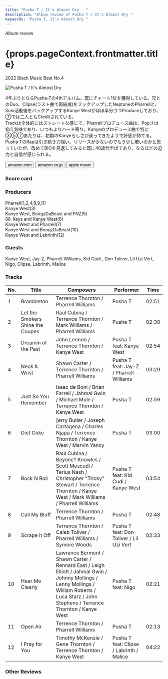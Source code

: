 ```yaml
---
title: "Pusha T / It's Almost Dry	"
description: "Album review of Pusha T / It's Almost Dry	"
keywords: "Pusha T, It's Almost Dry	"
---
```






<p className="largeP">Album review</p>
<h1 className="h1--no--margin">{props.pageContext.frontmatter.title}</h1>
<p className="largeP">
  <Link to="/best50/2022/">2022 Black Music Best No.4</Link>
</p>

<Row  className="image-card-group">
	<Column colMd={3} colLg={4} noGutterMdLeft="">
       <ImageCard>

![Pusha T / It's Almost Dry	](../../images/cd/pushat4L.jpg)

</ImageCard>
	</Column>
	<Column colMd={4} colLg={8} noGutterMdLeft="">
		<p>
			4年ぶりとなるPusha-Tの4thアルバム。既にチャート1位を獲得している。兄とのDuo、Clipse(ラスト曲で再結成)をフックアップしたNeptuneのPharrellと、Solo活動後をバックアップするKanye Westがほぼ半分づつProduceしており、⑦では二人ともCreditされている。
			<br/>Trackは全体的にはストレートな感じで、Pharrellプロデュース曲は、Popさは抑え気味であり、いつもよりハード寄り。Kanyeのプロデュース曲で特に③⑤⑦あたりは、初期のKanyeらしさが戻ってきたようで好感が持てる。
			<br/>Pusha TのRapは引き続き力強い。リリースが少ないのでもう少し若いのかと思っていたが、改めてBIOを見返してみると既に40歳代半ばであり、なるほどの迫力と自信が感じられる。
		</p>
		<div>
		  <Button className="button-right-mergin"  href="https://amzn.to/3DvGjZS" renderIcon={ArrowUpRight} size='sm' kind='primary'>
  	    amazon.com
  	  </Button>
  	  <Button className="button-right-mergin"  href="https://amzn.to/3h67Zga" renderIcon={ArrowUpRight} size='sm' kind='secondary'>
  	    amazon.co.jp
  	  </Button>
			<Button className="button-right-mergin"  href="https://apple.co/3td5R9r" renderIcon={ArrowUpRight} size='sm' kind='tertiary'>
  	   	apple music
  	  </Button>
			<AdvJS2/>
		</div>
	</Column>
</Row>
<Row >
	<Column colMd={4} colLg={4} noGutterMdLeft="">
		<div>
		  <h3>Score card</h3>
			<SliderJS1 value="1" />
		  <SliderJS2 value="1" />
			<SliderJS3 value="2" />
		  <SliderJS4 value="9" />
		</div>
	</Column>
	<Column colMd={8} colLg={8} noGutterMdLeft="">
		<div>
			<h3>Producers</h3>
			<p>
				Pharrell(1,2,4,8,9,11)
				<br/>Kanye West(3)
				<br/>Kanye West, BoogzDaBeast and FNZ(5)
				<br/>88-Keys and Kanye West(6)
				<br/>Kanye West and Pharrell(7)
				<br/>Kanye West and BoogzDaBeast(10)
				<br/>Kanye West and Labrinth(12)
			</p>
			<h3>Guests</h3>
			<p>
				Kanye West, Jay-Z, Pharrell Williams, Kid Cudi , Don Toliver, Lil Uzi Vert, Nigo, Clipse, Labrinth, Malice
			</p>
		</div>
	</Column>
</Row>

<h3>Tracks</h3>

| No. | Title                            | Composers                                                                                                                                                                                       | Performer                                | Time  |
| --- | -------------------------------- | ----------------------------------------------------------------------------------------------------------------------------------------------------------------------------------------------- | ---------------------------------------- | ----- |
| 1   | Brambleton                       | Terrence Thornton / Pharrell Williams                                                                                                                                                           | Pusha T                                  | 02:51 |
| 2   | Let the Smokers Shine the Coupes | Raul Cubina / Terrence Thornton / Mark Williams / Pharrell Williams                                                                                                                             | Pusha T                                  | 02:30 |
| 3   | Dreamin of the Past              | John Lennon / Terrence Thornton / Kanye West                                                                                                                                                    | Pusha T feat: Kanye West                 | 02:54 |
| 4   | Neck & Wrist                     | Shawn Carter / Terrence Thornton / Pharrell Williams                                                                                                                                            | Pusha T feat: Jay-Z / Pharrell Williams  | 03:29 |
| 5   | Just So You Remember             | Isaac de Boni / Brian Farrell / Jahmal Gwin / Michael Mule / Terrence Thornton / Kanye West                                                                                                     | Pusha T                                  | 02:59 |
| 6   | Diet Coke                        | [erry Butler / Joseph Cartagena / Charles Njapa / Terrence Thornton / Kanye West / Marvin Yancy                                                                                                 | Pusha T                                  | 03:00 |
| 7   | Rock N Roll                      | Raul Cubina / Beyonc? Knowles / Scott Mescudi / Terius Nash / Christopher "Tricky" Stewart / Terrence Thornton / Kanye West / Mark Williams / Pharrell Williams                                 | Pusha T feat: Kid Cudi / Kanye West      | 03:54 |
| 8   | Call My Bluff                    | Terrence Thornton / Pharrell Williams                                                                                                                                                           | Pusha T                                  | 02:48 |
| 9   | Scrape It Off                    | Terrence Thornton / Caleb Toliver / Pharrell Williams / Symere Woods                                                                                                                            | Pusha T feat: Don Toliver / Lil Uzi Vert | 02:33 |
| 10  | Hear Me Clearly                  | Lawrence Berment / Shawn Carter / Rennard East / Leigh Elliott / Jahmal Gwin / Johnny Mollings / Lenny Mollings / William Roberts / Luca Starz / John Stephens / Terrence Thornton / Kanye West | Pusha T feat: Nigo                       | 02:21 |
| 11  | Open Air                         | Terrence Thornton / Pharrell Williams                                                                                                                                                           | Pusha T                                  | 02:13 |
| 12  | I Pray for You                   | Timothy McKenzie / Gene Thornton / Terrence Thornton / Kanye West                                                                                                                               | Pusha T feat: Clipse / Labrinth / Malice | 04:22 |

<AdvJS3 />

<h3>Other Reviews</h3>

<Row>
  <Column colMd={3} colLg={3} noGutterMdLeft>
    <Review1 />
  </Column>
</Row>
